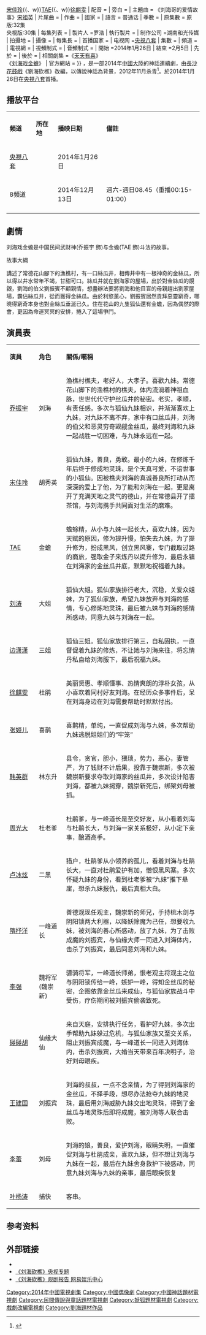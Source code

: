 {{电视节目信息框
| 名稱 = 刘海砍樵
| 英文名稱 = ''The Story of a Woodcutter and his Fox Wife''
| 原名 = 
| 圖片 = [[File:刘海砍樵.jpg|300px]]
| 圖說 = 
| 分類 = 神話 [[連續劇|連續劇]]
| 原創 = [[長沙花鼓戲|長沙花鼓戲]]《劉海砍樵》
| 編劇 = 
| 導演 = [[李惠民|李惠民]]
| 演出 =   {{Nowrap begin}}[[乔振宇|乔振宇]]{{、w}}[[宋佳玲|宋佳玲]]{{、w}}[[TAE|TAE]]{{、w}}[[徐麒雯|徐麒雯]]{{Nowrap end}}
| 配音 = 
| 旁白 = 
| 主題曲 = 《刘海哥的爱情故事》[[宋祖英|宋祖英]]
| 片尾曲 =
| 作曲 = 
| 國家 = {{CHNML}}
| 語言 = 普通话
| 季數 = 
| 原集數 = 原版:32集<br />央視版:30集
| 每集列表 = 
| 製片人 =罗浩
| 執行製片 = 
| 制作公司 =湖南和光传媒
| 拍攝地 = 
| 攝像 = 
| 每集長 = 
| 首播国家 ={{CHNML}}
| 电视网 =[[央視八套|央視八套]]
| 集數 = 
| 頻道 =
| 電視網 =
| 視頻制式 =
| 音頻制式 = 
| 開始 =2014年1月26日
| 結束 =2月5日
| 先於 =
| 後於 =
| 相關劇集 =《[[天天有喜|天天有喜]]》<br>《[[刘海戏金蟾|刘海戏金蟾]]》 
| 官方網站 =
}}
{{engname|《刘海砍樵》|The Story of a Woodcutter and his Fox Wife}}，是一部2014年[[中國大陸|中國大陸]]的神話連續劇，由[[長沙花鼓戲|長沙花鼓戲]]《劉海砍樵》改編，以傳說神話為背景，2012年11月杀青<ref>{{Cite web |url=http://www.hunantv.com/c/20121116/1511119595.html |title=《刘海砍樵》杀青 乔振宇讲述唯美神话  |accessdate=2013-10-28 |archive-date=2015-09-24 |archive-url=https://web.archive.org/web/20150924032054/http://www.hunantv.com/c/20121116/1511119595.html |dead-url=no }}</ref>。於2014年1月26日在[[央視八套|央視八套]]首播。

== 播放平台 ==
{| class="wikitable" width="70%" 
|-
| '''頻道''' || '''所在地''' || '''播映日期''' || '''備註'''
|- 
|[[央視八套|央視八套]]||{{中國大陸}}||2014年1月26日 ||
|-
|8頻道 ||{{THA}}||2014年12月13日 ||週六-週日08.45（重播00:15-01:00）
|-
|}

==劇情==

刘海戏金蟾是中国民间武财神(乔振宇 飾)与金蟾(TAE  飾)斗法的故事。


故事大綱

講述了常德花山腳下的漁樵村，有一口絲瓜井，相傳井中有一根神奇的金絲瓜，所以得以井水常年不竭，甘甜可口。絲瓜井就在劉海家的屋場，出於對金絲瓜的覬覦，劉海的伯父劉振賓不顧親情，想盡辦法要將劉海和他目盲的母親趕出劉家屋場，霸佔絲瓜井，從而獲得金絲瓜。由於利慾薰心，劉振賓居然貢拜惡靈窮奇，哪曉得窮奇本身也對金絲瓜垂涎已久。住在花山的九隻狐仙還有金蟾，因為偶然的際會，更因為命運冥冥的安排，捲入了這場爭鬥。

==演員表==
{|class="wikitable" width="65%"
|- style="background:cornflowerblue; color:white" align=center
|style="width:8%"|'''演員'''||style="width:8%"|'''角色'''||style="width:40%"|'''關係/暱稱'''
|-
|[[乔振宇|乔振宇]]||刘海|| 渔樵村樵夫，老好人，大孝子。喜歡九妹。常德花山脚下的渔樵村的樵夫，体内流淌着神祖血脉，世世代代守护丝瓜井的秘密。老实，孝顺，有责任感。多次与狐仙九妹相识，并渐渐喜欢上九妹，对九妹不离不弃，家中有口丝瓜井，刘海的伯父和恶灵穷奇觊觎金丝瓜，最终刘海和九妹一起战胜一切困难，与九妹永远在一起。

|-
|[[宋佳玲|宋佳玲]]||胡秀英||狐仙九妹，善良，勇敢。最小的九妹，在修炼千年后终于修成地灵珠，是个天真可爱，不谙世事的小狐仙。因被樵夫刘海的真诚善良所打动从而深深的爱上了他，为了能和刘海在一起，更是离开了充满天地之灵气的德山，并在常德县开了擂茶馆，与刘海携手共同面对生活的磨难。 

|-
|[[TAE|TAE]]||金蟾||蟾蜍精，从小与九妹一起长大，喜欢九妹，因为天赋的原因，修为提升慢，怕失去九妹，为了提升修为，扮成黑风，创立黑风寨，专门截取过路的商旅，强取金子来炼丹以提升修为，最后永镇在刘海家的金丝瓜井底，默默地祝福着九妹。

|-
|[[劉濤_(演員)|刘涛]]||大姐||狐仙大姐。狐仙家族排行老大，沉稳，关爱众姐妹，为了狐仙家族，希望九妹放弃与刘海的感情，专心修炼地灵珠，最后被九妹与刘海的感情所感动，同意九妹与刘海在一起。

|-
|[[边潇潇|边潇潇]]||三姐||狐仙三姐。狐仙家族排行第三，自私固执，一直督促着九妹的修炼，不让她与刘海来往，将忘情丹私自给刘海服下，最后祝福九妹。

|-
|[[徐麒雯|徐麒雯]]||杜鹃||美丽贤惠、孝顺懂事、热情爽朗的淳朴女孩，从小喜欢着同村好友刘海。在经历众多事件后，呆在刘海身边在刘海需要帮助时默默付出。

|-

|[[张姮儿|张姮儿]]||喜鹊||喜鹊精，单纯，一直促成刘海与九妹，多次帮助九妹逃脱姐姐们的“牢笼”

|-

|[[韩英群|韩英群]]||林东升||县令，贪官，胆小，猥琐，势力，恶心，妻管严，为了钱财不计后果，投靠于魏崇新，多次被魏崇新要求夺取刘海家的丝瓜井，多次设计陷害刘海，都被九妹揭穿，魏崇新死后，绑架刘母被抓。

|-
|[[周光大|周光大]]|| 杜老爹||杜鹃爹，与一峰道长是至交好友，从小看着刘海与杜鹃长大，与刘海一家关系极好，从小定下亲事，酿酒高手。

|-
|[[卢冰炫|卢冰炫]]|| 二黑||猎户，杜鹃爹从小领养的孤儿，看着刘海与杜鹃长大，一直对杜鹃爱护有加，憎恨黑风寨。多次怀疑九妹的身份，看到杜老爹被“九妹”推下悬崖，想杀九妹报仇，最后真相大白。

|-
|[[隋抒洋|隋抒洋]]|| 一峰道长||善德观现任观主，魏崇新的师兄，手持桃木剑与阴阳锁两大利器，以降妖除魔为己任，想要收九妹，被刘海的善心所感动，放了九妹，为了击败成魔的刘振宾，与仙缘大师一同进入刘海体内，击杀了刘振宾，最后同意刘海和九妹。

|-
|[[李强_(演员)|李强]]||魏将军(魏崇新)||骠骑将军，一峰道长师弟，恨老观主将观主之位与阴阳锁传给一峰，嫉妒一峰，得知金丝瓜的秘密，企图依靠金丝瓜来成仙，与狐仙家族战斗中受伤，疗伤期间被刘振宾偷袭致死。

|-
|[[碰碰胡|碰碰胡]]||仙缘大仙||来自天庭，安排执行任务，看护好九妹，多次出手帮助九妹躲过危机，与狐仙家族又至交关系，阻止刘振宾成魔，与一峰道长一同进入刘海体内，击杀刘振宾，大婚当天带来百年决明子，治好刘母眼疾。

|-
|[[王建国|王建国]]||刘振宾||刘海的叔叔，一点不念亲情，为了得到刘海家的金丝瓜，不择手段，想尽办法抢夺九妹的地灵珠，最后用刘海威胁九妹交出地灵珠，得到了金丝瓜与地灵珠后即将成魔，被刘海等人联合击败。

|-
|[[李蕾|李蕾]]|| 刘母||刘海的娘，善良，爱护刘海，眼睛失明，一直催促刘海与杜鹃成亲，喜欢九妹，但不想让刘海与九妹在一起，最后在九妹舍身救护下被感动，同意九妹刘海与九妹的亲事，最后眼疾恢复

|-
|[[叶杨涛|叶杨涛]]||捕快||客串。
|}

==参考资料==
{{reflist}}

==外部链接==
*{{新浪微博|2847337303|《刘海砍樵》}}
*[https://web.archive.org/web/20160920064918/http://dianshiju.cntv.cn/special/lhkq/    《刘海砍樵》央视专题]
*[http://ent.163.com/14/0129/18/9JPBL62G00034R94.html    《刘海砍樵》观剧报告 网易娱乐中心] {{Wayback|url=http://ent.163.com/14/0129/18/9JPBL62G00034R94.html |date=20190803154733 }}
{{2014年中國大陸古裝/民初電視劇}}
{{央视八套电视剧}}
{{DEFAULTSORT:liú刘}}
[[Category:2014年中國電視劇集|Category:2014年中國電視劇集]]
[[Category:中國偶像劇|Category:中國偶像劇]]
[[Category:中國神話題材電視劇|Category:中國神話題材電視劇]]
[[Category:民間傳說與童話題材電視劇|Category:民間傳說與童話題材電視劇]]
[[Category:妖狐題材電視劇|Category:妖狐題材電視劇]]
[[Category:戲劇改編電視劇|Category:戲劇改編電視劇]]
[[Category:劉海題材作品|Category:劉海題材作品]]